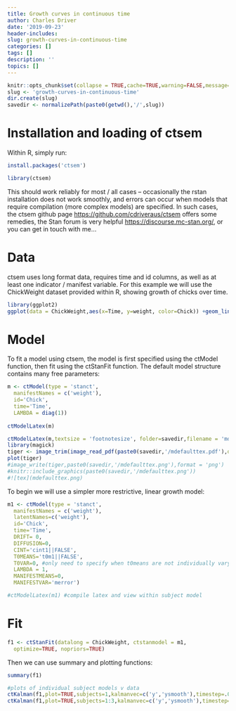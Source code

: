 ```yaml
---
title: Growth curves in continuous time
author: Charles Driver
date: '2019-09-23'
header-includes:
slug: growth-curves-in-continuous-time
categories: []
tags: []
description: ''
topics: []
---
```


```r
knitr::opts_chunk$set(collapse = TRUE,cache=TRUE,warning=FALSE,message=FALSE,results='hide')
slug <- 'growth-curves-in-continuous-time' 
dir.create(slug)
savedir <- normalizePath(paste0(getwd(),'/',slug)) 
```

#  Installation and loading of ctsem
Within R, simply run:
```r
install.packages('ctsem') 
```

```r
library(ctsem)
```
This should work reliably for most / all cases -- occasionally the rstan installation does not work smoothly, and errors can occur when models that require compilation (more complex models) are specified. In such cases, the ctsem github page <https://github.com/cdriveraus/ctsem> offers some remedies, the Stan forum is very helpful <https://discourse.mc-stan.org/>, or you can get in touch with me...


# Data 
ctsem uses long format data, requires time and id columns, as well as at least one indicator / manifest variable. For this example we will use the ChickWeight dataset provided within R, showing growth of chicks over time.

```r
library(ggplot2)
ggplot(data = ChickWeight,aes(x=Time, y=weight, color=Chick)) +geom_line()
```


# Model
To fit a model using ctsem, the model is first specified using the ctModel function, then fit using the ctStanFit function. The default model structure contains many free parameters:
```r
m <- ctModel(type = 'stanct', 
  manifestNames = c('weight'), 
  id='Chick',
  time='Time',
  LAMBDA = diag(1))
  
ctModelLatex(m)
```


```r
ctModelLatex(m,textsize = 'footnotesize', folder=savedir,filename = 'mdefaulttex',open=FALSE)
library(magick)    
tiger <- image_trim(image_read_pdf(paste0(savedir,'/mdefaulttex.pdf'),density = 300))
plot(tiger) 
#image_write(tiger,paste0(savedir,'/mdefaulttex.png'),format = 'png')
#knitr::include_graphics(paste0(savedir,'/mdefaulttex.png')) 
#![tex](mdefaulttex.png)
```


To begin we will use a simpler more restrictive, linear growth model:

```r
m1 <- ctModel(type = 'stanct',
  manifestNames = c('weight'), 
  latentNames=c('weight'),
  id='Chick',
  time='Time',
  DRIFT= 0,
  DIFFUSION=0,
  CINT='cint1||FALSE',
  T0MEANS='t0m1||FALSE',
  T0VAR=0, #only need to specify when t0means are not individually varying
  LAMBDA = 1,
  MANIFESTMEANS=0,
  MANIFESTVAR='merror')

#ctModelLatex(m1) #compile latex and view within subject model
```

# Fit
```r
f1 <- ctStanFit(datalong = ChickWeight, ctstanmodel = m1, 
  optimize=TRUE, nopriors=TRUE)

```

Then we can use summary and plotting functions:
```r
summary(f1)

#plots of individual subject models v data
ctKalman(f1,plot=TRUE,subjects=1,kalmanvec=c('y','ysmooth'),timestep=.01)
ctKalman(f1,plot=TRUE,subjects=1:3,kalmanvec=c('y','ysmooth'),timestep=.01)
```

